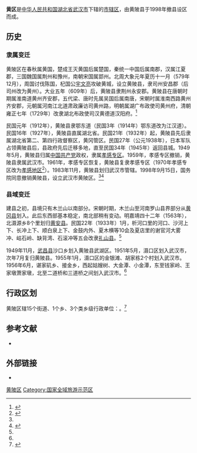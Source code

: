 {{Infobox China County
|Belong = [[湖北省|湖北省]][[武汉市|武汉市]]
}}
'''黄{{ruby-py|陂|-{zh-cn:pí;zh-tw:ㄆㄧˊ;zh-hk:pei<sup>4</sup>}-}}区'''是[[中华人民共和国|中华人民共和国]][[湖北省|湖北省]][[武汉市|武汉市]]下辖的[[市辖区|市辖区]]，由黄陂县于1998年撤县设区而成。

== 历史 ==
===隶属变迁===
黄陂区在春秋属黄国，楚成王灭黄国后属楚国，秦统一中国后属南郡，汉属江夏郡，三国魏国属荆州和豫州，南朝宋国属郢州。北周大象元年夏历十一月（579年12月），周国讨伐陈国，杞国公[[宇文亮|宇文亮]]攻破黄城，设立黄陂县，隶司州安昌郡（后司州改为黄州）。大业五年（609年）后，黄陂县隶荆州永安郡。黄陂县在唐朝时期属淮南道黄州齐安郡，五代梁、唐时先属吴国后属南唐，宋朝时属淮南西路黄州齐安郡，元朝属河南江北道肃政廉访司黄州路，明朝属湖广布政使司黄州府，清朝雍正七年（1729年）改隶湖北布政使司汉黄德道汉阳府。<ref name=《黄陂县志》p=27-28>{{Harvnb|黄陂县县志编纂委员会编|1992.12||p=27-28}}</ref>

民国元年（1912年），黄陂县隶鄂东道（民国3年（1914年）鄂东道改为江汉道）。民国16年（1927年），黄陂县直属湖北省。民国21年（1932年）起，黄陂县先后隶属湖北省第二、第四行政督察区，黄冈管区。民国27年（公元1938年），日本军队占领黄陂县后，县政府先后迁移多地，直至民国34年（1945年）返回县城。1949年5月，黄陂县归属[[中国共产党|中国共产党]]政权，隶属[[孝感专区|孝感专区]]。1959年，孝感专区撤销，黄陂县隶属武汉市。1961年，孝感专区恢复，黄陂县复隶孝感专区（1970年孝感专区改为[[孝感地区|孝感地区]]<ref>{{Cite web|url=https://3g.163.com/news/article_cambrian/F8NG1ODB05370DRG.html?isFromOtherWeb=true|title=了解新中国成立后的“孝感专区”，历史上孝感市的应山县、广水市|accessdate=2020-04-02}}</ref>）。1983年11月，黄陂县划归武汉市管辖。1998年9月15日，国务院同意撤销黄陂县，设立武汉市黄陂区。<ref name=《黄陂县志》p=27-28></ref><ref name=lsyg>{{Cite web|url=http://www.huangpi.gov.cn/syzh/lsyg/201508/t20150827_62623.html|title=历史沿革|accessdate=2020-04-02}}{{Dead link|date=2020年7月 |bot=InternetArchiveBot |fix-attempted=yes }}</ref>

===县域变迁===
建县之初，县境只有木兰山以南部分。宋朝时期，木兰山至河南罗山县界部分从[[黄冈县|黄冈县]]划入。此后东西部基本稳定，南北部稍有变动。明嘉靖四十二年（1563年），北滠源乡8个里划归[[黄安县|黄安县]]。民国22年（1933年）1月，析河口里的河口、沙河上下、长冲上下、顺白泉上下、金鼓内外、夏木横等10会及夏店里的谢官河大雾冲、岵石岭、缺背湾、石滚冲等五会改隶[[礼山县_(中华民国)|礼山县]]。<ref name=《黄陂县志》p=27-28></ref>

1949年11月，[[武昌县_(中华民国)|武昌县]]沙口乡划入黄陂县武湖区。1951年5月，滠口区划入武汉市，次年7月复归黄陂县。1955年1月，滠口区的金银滩、胡家栋2个村划入武汉市。1956年6月，谌家矶乡、接金乡，西起姑嫂树、大金潭、小金潭，东至钱家岭、王家墩萧家墩，北至二道桥和三道桥之间划入武汉市。<ref name=《黄陂县志》p=27-28></ref>

== 行政区划 ==
黄陂区辖15个街道、1个乡、3个类乡级行政单位：{{PRC admin/children|42/01/16/000/000}}。<ref>{{PRC admin/ref sgc|42/01/16/000/000}}</ref>

== 参考文献 ==
{{Wikisource|国务院关于同意湖北省撤销新洲县和黄陂县设立武汉市新洲区和黄陂区的批复}}
{{reflist}}
*{{Cite book| last=黄陂县县志编纂委员会编| title=《黄陂县志》| publisher=武汉出版社| year=1992.12}}

== 外部链接 ==
* {{Official website|http://www.huangpi.gov.cn/|name=武汉市黄陂区人民政府}}

{{黄陂区行政区划}}
{{武汉市行政区划}}
{{湖北行政区划}}
{{武汉城市圈}}

[[Category:黄陂区|]]
[[Category:国家全域旅游示范区|Category:国家全域旅游示范区]]